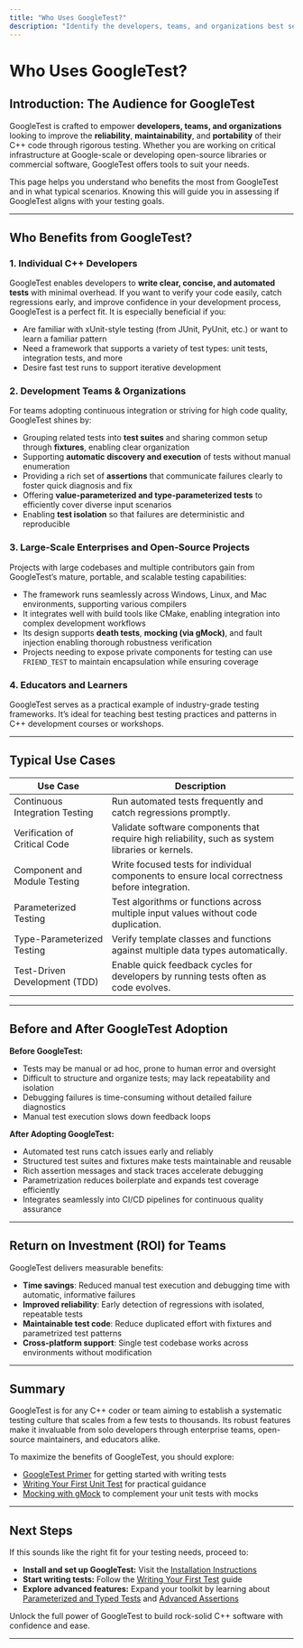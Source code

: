 ```yaml
---
title: "Who Uses GoogleTest?"
description: "Identify the developers, teams, and organizations best served by GoogleTest. Examine typical use cases, from verifying critical code at Google-scale, to open-source libraries and commercial engineering teams seeking reliability and maintainability."
---
```


# Who Uses GoogleTest?

## Introduction: The Audience for GoogleTest

GoogleTest is crafted to empower **developers, teams, and organizations** looking to improve the **reliability**, **maintainability**, and **portability** of their C++ code through rigorous testing. Whether you are working on critical infrastructure at Google-scale or developing open-source libraries or commercial software, GoogleTest offers tools to suit your needs.

This page helps you understand who benefits the most from GoogleTest and in what typical scenarios. Knowing this will guide you in assessing if GoogleTest aligns with your testing goals.

---

## Who Benefits from GoogleTest?

### 1. Individual C++ Developers

GoogleTest enables developers to **write clear, concise, and automated tests** with minimal overhead. If you want to verify your code easily, catch regressions early, and improve confidence in your development process, GoogleTest is a perfect fit. It is especially beneficial if you:

- Are familiar with xUnit-style testing (from JUnit, PyUnit, etc.) or want to learn a familiar pattern
- Need a framework that supports a variety of test types: unit tests, integration tests, and more
- Desire fast test runs to support iterative development

### 2. Development Teams & Organizations

For teams adopting continuous integration or striving for high code quality, GoogleTest shines by:

- Grouping related tests into **test suites** and sharing common setup through **fixtures**, enabling clear organization
- Supporting **automatic discovery and execution** of tests without manual enumeration
- Providing a rich set of **assertions** that communicate failures clearly to foster quick diagnosis and fix
- Offering **value-parameterized and type-parameterized tests** to efficiently cover diverse input scenarios
- Enabling **test isolation** so that failures are deterministic and reproducible

### 3. Large-Scale Enterprises and Open-Source Projects

Projects with large codebases and multiple contributors gain from GoogleTest’s mature, portable, and scalable testing capabilities:

- The framework runs seamlessly across Windows, Linux, and Mac environments, supporting various compilers
- It integrates well with build tools like CMake, enabling integration into complex development workflows
- Its design supports **death tests**, **mocking (via gMock)**, and fault injection enabling thorough robustness verification
- Projects needing to expose private components for testing can use `FRIEND_TEST` to maintain encapsulation while ensuring coverage

### 4. Educators and Learners

GoogleTest serves as a practical example of industry-grade testing frameworks. It’s ideal for teaching best testing practices and patterns in C++ development courses or workshops.

---

## Typical Use Cases

| Use Case                           | Description                                                                                     |
|----------------------------------|-------------------------------------------------------------------------------------------------|
| Continuous Integration Testing   | Run automated tests frequently and catch regressions promptly.                                  |
| Verification of Critical Code    | Validate software components that require high reliability, such as system libraries or kernels.|
| Component and Module Testing      | Write focused tests for individual components to ensure local correctness before integration.   |
| Parameterized Testing             | Test algorithms or functions across multiple input values without code duplication.             |
| Type-Parameterized Testing       | Verify template classes and functions against multiple data types automatically.               |
| Test-Driven Development (TDD)    | Enable quick feedback cycles for developers by running tests often as code evolves.            |

---

## Before and After GoogleTest Adoption

**Before GoogleTest:**

- Tests may be manual or ad hoc, prone to human error and oversight
- Difficult to structure and organize tests; may lack repeatability and isolation
- Debugging failures is time-consuming without detailed failure diagnostics
- Manual test execution slows down feedback loops

**After Adopting GoogleTest:**

- Automated test runs catch issues early and reliably
- Structured test suites and fixtures make tests maintainable and reusable
- Rich assertion messages and stack traces accelerate debugging
- Parametrization reduces boilerplate and expands test coverage efficiently
- Integrates seamlessly into CI/CD pipelines for continuous quality assurance

---

## Return on Investment (ROI) for Teams

GoogleTest delivers measurable benefits:

- **Time savings**: Reduced manual test execution and debugging time with automatic, informative failures
- **Improved reliability**: Early detection of regressions with isolated, repeatable tests
- **Maintainable test code**: Reduce duplicated effort with fixtures and parametrized test patterns
- **Cross-platform support**: Single test codebase works across environments without modification

---

## Summary

GoogleTest is for any C++ coder or team aiming to establish a systematic testing culture that scales from a few tests to thousands. Its robust features make it invaluable from solo developers through enterprise teams, open-source maintainers, and educators alike.

To maximize the benefits of GoogleTest, you should explore:

- [GoogleTest Primer](https://google.github.io/googletest/primer.html) for getting started with writing tests
- [Writing Your First Unit Test](../../guides/core-testing-workflows/writing-your-first-test.md) for practical guidance
- [Mocking with gMock](https://google.github.io/googletest/gmock_for_dummies.html) to complement your unit tests with mocks

---

## Next Steps

If this sounds like the right fit for your testing needs, proceed to:

- **Install and set up GoogleTest:** Visit the [Installation Instructions](../../getting-started/setup-basics/installation-instructions.md)
- **Start writing tests:** Follow the [Writing Your First Test](../../getting-started/first-test-experience/write-first-test.md) guide
- **Explore advanced features:** Expand your toolkit by learning about [Parameterized and Typed Tests](../../guides/advanced-testing-patterns/parameterized-tests.md) and [Advanced Assertions](../../guides/core-testing-workflows/advanced-assertions-and-matchers.md)

Unlock the full power of GoogleTest to build rock-solid C++ software with confidence and ease.

---